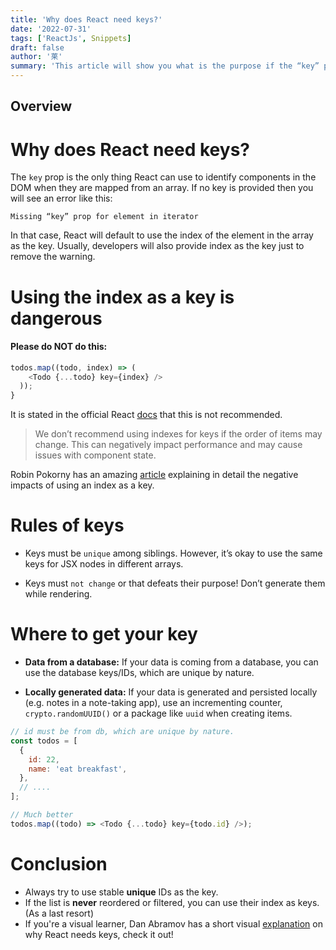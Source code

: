 ```yaml
---
title: 'Why does React need keys?'
date: '2022-07-31'
tags: ['ReactJs', Snippets]
draft: false
author: '莱'
summary: 'This article will show you what is the purpose if the “key” prop in React and some best practices around it.'
---
```


## Overview

<TOCInline toc={props.toc} exclude="Overview" toHeading={2} />

# Why does React need keys?

The `key` prop is the only thing React can use to identify components in the DOM when they are
mapped from an array. If no key is provided then you will see an error like this:

```console
Missing “key” prop for element in iterator
```

In that case, React will default to use the index of the element in the array as the key.
Usually, developers will also provide index as the key just to remove the warning.

# Using the index as a key is dangerous

#### Please do NOT do this:

```js
todos.map((todo, index) => (
    <Todo {...todo} key={index} />
  ));
}
```

It is stated in the official React [docs](https://reactjs.org/docs/lists-and-keys.html) that this is not recommended.

> We don’t recommend using indexes for keys if the order of items may change.
> This can negatively impact performance and may cause issues with component state.

Robin Pokorny has an amazing [article](https://robinpokorny.medium.com/index-as-a-key-is-an-anti-pattern-e0349aece318) explaining in detail the negative impacts of using an index as a key.

# Rules of keys

- Keys must be `unique` among siblings. However, it’s okay to use the same keys for JSX nodes
  in different arrays.

- Keys must `not change` or that defeats their purpose! Don’t generate them while rendering.

# Where to get your key

- **Data from a database:** If your data is coming from a database, you can use the database keys/IDs,
  which are unique by nature.

- **Locally generated data:** If your data is generated and persisted locally (e.g. notes in a note-taking app),
  use an incrementing counter, `crypto.randomUUID()` or a package like `uuid` when creating items.

```js
// id must be from db, which are unique by nature.
const todos = [
  {
    id: 22,
    name: 'eat breakfast',
  },
  // ....
];

// Much better
todos.map((todo) => <Todo {...todo} key={todo.id} />);
```

# Conclusion

- Always try to use stable **unique** IDs as the key.
- If the list is **never** reordered or filtered, you can use their index as keys. (As a last resort)
- If you're a visual learner, Dan Abramov has a short visual [explanation](https://twitter.com/dan_abramov/status/1415279090446204929?lang=en) on why React needs keys, check it out!
